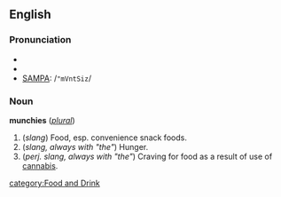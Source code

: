 ==English==
===Pronunciation===
*{{AHD|/mŭn'chiz/}}
*{{IPA|/ˈmʌntʃiz/}}
*[[SAMPA]]: /<tt>"mVntSiz</tt>/

===Noun===
'''munchies''' (''[[plural]]'')

#(''slang'') Food, esp. convenience snack foods.
#(''slang, always with "the"'') Hunger.
#(''perj. slang, always with "the"'') Craving for food as a result of use of [[cannabis]].

[[category:Food and Drink]]